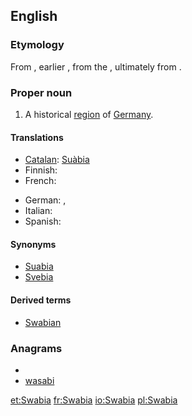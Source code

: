==English==
{{wikipedia}}
===Etymology===
From {{etyl|la|en}} {{term|Suabia|Suābia|lang=la}}, earlier {{term|Suebia|Suēbia|lang=la}}, from the {{term|Suebi|Suēbī|lang=la}}, ultimately from {{proto|Germanic|Swēbaz|lang=en}}.

===Proper noun===
{{en-proper noun}}

# A historical [[region]] of [[Germany]].

====Translations====
{{trans-top|historical region of Germany}}
* [[Catalan]]: [[Suàbia]] {{f}}
* Finnish: {{t-|fi|Schwaben}}
* French: {{t+|fr|Souabe|f}}
{{trans-mid}}
* German: {{t+|de|Schwaben|f}}, {{t|de|Schwabenland|n}}
* Italian: {{t|it|Svevia|f}}
* Spanish: {{t|es|Suabia|f}}
{{trans-bottom}}

====Synonyms====
* [[Suabia]]
* [[Svebia]]

====Derived terms====
* [[Swabian]]

===Anagrams===
* {{alphagram|aabisw}}
* [[wasabi#English|wasabi]]

[[et:Swabia]]
[[fr:Swabia]]
[[io:Swabia]]
[[pl:Swabia]]